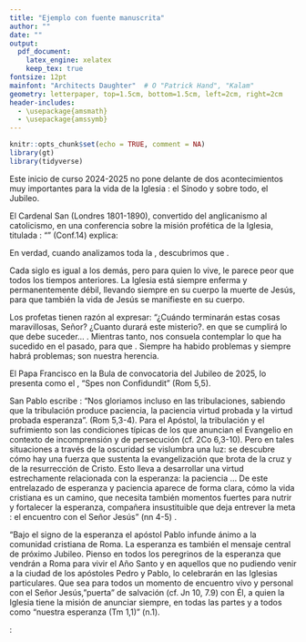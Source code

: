 ```yaml
---
title: "Ejemplo con fuente manuscrita"
author: ""
date: ""
output:
  pdf_document:
    latex_engine: xelatex
    keep_tex: true
fontsize: 12pt
mainfont: "Architects Daughter"  # O "Patrick Hand", "Kalam"
geometry: letterpaper, top=1.5cm, bottom=1.5cm, left=2cm, right=2cm
header-includes:
  - \usepackage{amsmath}
  - \usepackage{amssymb}
---
```




```r
knitr::opts_chunk$set(echo = TRUE, comment = NA)
library(gt)
library(tidyverse)
```

\textbf{CUESTIONARIO - Convivencia de Inicio de curso  2024-2025}  


Este inicio de curso 2024-2025 no pone delante de dos acontecimientos muy importantes para la vida de la Iglesia : el Sínodo y sobre todo, el Jubileo.

El Cardenal San \textbf{Jhon Henry Newman} (Londres 1801-1890), convertido del anglicanismo al catolicismo, en una conferencia sobre la misión profética de la Iglesia, titulada : "\textbf{La pasión de Cristo continúa en su Iglesia}" (Conf.14) explica:

En verdad, cuando analizamos toda la \textbf{historia del cristianismo desde sus orígenes}, descubrimos que \textbf{no es más que una serie de problemas y de desórdenes}.

Cada siglo es igual a los demás, pero para quien lo vive, le parece peor que todos los tiempos anteriores. La Iglesia está siempre enferma y permanentemente débil, llevando siempre en su cuerpo la muerte de Jesús, para que también la vida de Jesús se manifieste en su cuerpo.

Los profetas tienen razón al expresar: "¿Cuándo terminarán estas cosas maravillosas, Señor? ¿Cuanto durará este misterio?. \textbf{Solo Dios conoce el día y la hora} en que se cumplirá lo que debe suceder... . Mientras tanto, nos consuela contemplar lo que ha sucedido en el pasado, para que \textbf{no nos desesperemos no nos desanimemos ni nos angustiemos por los problemas que nos rodean}. Siempre ha habido problemas y siempre habrá problemas;  son nuestra herencia.

El Papa Francisco en la Bula de convocatoria del Jubileo de 2025, lo presenta como el \textbf{Jubileo de la esperanza}, "Spes non Confidundit" (Rom 5,5).

San Pablo escribe : "Nos gloriamos incluso en las tribulaciones, sabiendo que la tribulación produce paciencia, la paciencia virtud probada y la virtud probada esperanza". (Rom 5,3-4). Para el Apóstol, la tribulación y el sufrimiento son las condiciones típicas de los que anuncian el Evangelio en contexto de incomprensión y de persecución  (cf. 2Co 6,3-10). Pero en tales situaciones a través de la oscuridad se vislumbra una luz: se descubre cómo hay una fuerza que sustenta la evangelización que brota de la cruz y de la resurrección de Cristo. Esto lleva a desarrollar una virtud estrechamente relacionada con la esperanza: la paciencia ... De este entrelazado de esperanza y paciencia aparece de forma clara, cómo la vida cristiana es un camino, que necesita también momentos fuertes para nutrir y fortalecer la esperanza, compañera insustituible que deja entrever la meta : el encuentro con el Señor Jesús" (nn 4-5) .

"Bajo el signo de la esperanza el apóstol Pablo infunde ánimo a la comunidad cristiana de Roma. La esperanza es también el mensaje central de próximo Jubileo. Pienso en todos los peregrinos de la esperanza que vendrán a Roma para vivir el Año Santo y en aquellos que no pudiendo venir a la ciudad de los apóstoles Pedro y Pablo, lo celebrarán en las Iglesias particulares. Que sea para todos un momento de encuentro vivo y personal con el Señor Jesús, "puerta" de salvación (cf. Jn 10, 7.9) con Él, a quien la Iglesia tiene la misión de anunciar siempre, en todas las partes y a todos como "nuestra esperanza (Tm 1,1)" (n.1).

\vspace{.3cm}

\textbf{PREGUNTAS} :

\begin{itemize}
	\item[1.] El próximo Jubileo es una nueva llamada a la santidad de vida. ¿Cómo  vives tú esta llamada a la santidad personalmente, en ti familia, en el Camino Neocatecumenal? ¿Qé dificultades encuentras? ¿Encuentras ayuda en la participación en tu comunidad?
	\item[2.] En el mes de octubre se celebró el Sínodo deseado por el Papa Francisco. En tu opinión ¿cuál crees que la misión que el Señor encomienda al Camino Neocatecumenal ante los desafíos a los que se enfrenta la Iglesia en el mundo de hoy?
\end{itemize}




